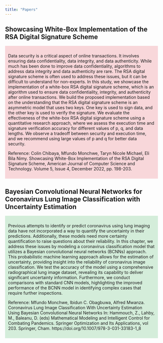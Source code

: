 ```yaml
---
title: "Papers"
---
```



## Showcasing White-Box Implementation of the RSA Digital Signature Scheme
<div class="container" style="background-color: #f8d7da; padding: 10px;">
  <p>Data security is a critical aspect of online transactions. It involves ensuring data confidentiality, data integrity, and data authenticity. While much has been done to improve data confidentiality, algorithms to address data integrity and data authenticity are rare. The RSA digital signature scheme is often used to address these issues, but it can be difficult to understand for non-experts. In this study, we showcase the implementation of a white-box RSA digital signature scheme, which is an algorithm used to ensure data confidentiality, integrity, and authenticity after online transactions. We build the proposed implementation based on the understanding that the RSA digital signature scheme is an asymmetric model that uses two keys. One key is used to sign data, and the other key is used to verify the signature. We evaluate the effectiveness of the white-box RSA digital signature scheme using a quantitative research approach, where we assess the execution time and signature verification accuracy for different values of p, q, and data lengths. We observe a tradeoff between security and execution time, and we recommend using large values of p and q for better data security.</p>
  <p>Reference: Colin Chibaya, Mfundo Monchwe, Taryn Nicole Michael, Eli Bila Nimy. Showcasing White-Box Implementation of the RSA Digital Signature Scheme, American Journal of Computer Science and Technology. Volume 5, Issue 4, December 2022, pp. 198-203.</p>
</div>


## Bayesian Convolutional Neural Networks for Coronavirus Lung Image Classification with Uncertainty Estimation
<div class="container" style="background-color: #d4edda; padding: 10px;">
  <p>Previous attempts to identify or predict coronavirus using lung imaging data have not incorporated a way to quantify the uncertainty in their predictions. Additionally, these models need more certainty quantification to raise questions about their reliability. In this chapter, we address these issues by modeling a coronavirus classification model that utilizes a Bayesian convolutional neural networks (BCNNs) approach. This probabilistic machine learning approach allows for the estimation of uncertainty, providing insight into the reliability of coronavirus image classification. We test the accuracy of the model using a comprehensive radiographical lung image dataset, revealing its capability to deliver significant uncertainty information. Furthermore, we conduct comparisons with standard CNN models, highlighting the improved performance of the BCNN model in identifying complex cases that require further inspections.</p>
  <p>Reference: Mfundo Monchwe, Ibidun C. Obagbuwa, Alfred Mwanza. Coronavirus Lung Image Classification With Uncertainty Estimation Using Bayesian Convolutional Neural Networks In: Hammouch, Z., Lahby, M., Baleanu, D. (eds) Mathematical Modeling and Intelligent Control for Combating Pandemics. Springer Optimization and Its Applications, vol 203. Springer, Cham. https://doi.org/10.1007/978-3-031-33183-1_8</p>
</div>